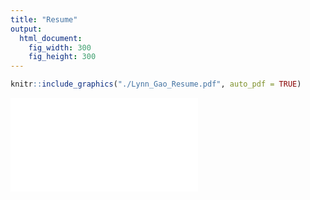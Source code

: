 ```yaml
---
title: "Resume"
output:
  html_document:
    fig_width: 300
    fig_height: 300
---
```


```r
knitr::include_graphics("./Lynn_Gao_Resume.pdf", auto_pdf = TRUE)
```

![](Lynn_Gao_Resume.pdf)